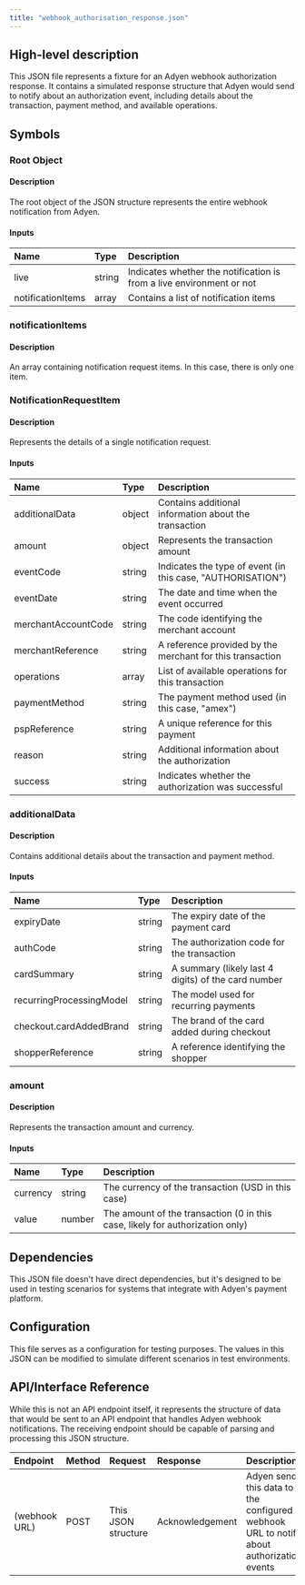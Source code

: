 ```yaml
---
title: "webhook_authorisation_response.json"
---
```


## High-level description
This JSON file represents a fixture for an Adyen webhook authorization response. It contains a simulated response structure that Adyen would send to notify about an authorization event, including details about the transaction, payment method, and available operations.

## Symbols

### Root Object
#### Description
The root object of the JSON structure represents the entire webhook notification from Adyen.

#### Inputs
| Name | Type | Description |
|:-----|:-----|:------------|
| live | string | Indicates whether the notification is from a live environment or not |
| notificationItems | array | Contains a list of notification items |

### notificationItems
#### Description
An array containing notification request items. In this case, there is only one item.

### NotificationRequestItem
#### Description
Represents the details of a single notification request.

#### Inputs
| Name | Type | Description |
|:-----|:-----|:------------|
| additionalData | object | Contains additional information about the transaction |
| amount | object | Represents the transaction amount |
| eventCode | string | Indicates the type of event (in this case, "AUTHORISATION") |
| eventDate | string | The date and time when the event occurred |
| merchantAccountCode | string | The code identifying the merchant account |
| merchantReference | string | A reference provided by the merchant for this transaction |
| operations | array | List of available operations for this transaction |
| paymentMethod | string | The payment method used (in this case, "amex") |
| pspReference | string | A unique reference for this payment |
| reason | string | Additional information about the authorization |
| success | string | Indicates whether the authorization was successful |

### additionalData
#### Description
Contains additional details about the transaction and payment method.

#### Inputs
| Name | Type | Description |
|:-----|:-----|:------------|
| expiryDate | string | The expiry date of the payment card |
| authCode | string | The authorization code for the transaction |
| cardSummary | string | A summary (likely last 4 digits) of the card number |
| recurringProcessingModel | string | The model used for recurring payments |
| checkout.cardAddedBrand | string | The brand of the card added during checkout |
| shopperReference | string | A reference identifying the shopper |

### amount
#### Description
Represents the transaction amount and currency.

#### Inputs
| Name | Type | Description |
|:-----|:-----|:------------|
| currency | string | The currency of the transaction (USD in this case) |
| value | number | The amount of the transaction (0 in this case, likely for authorization only) |

## Dependencies
This JSON file doesn't have direct dependencies, but it's designed to be used in testing scenarios for systems that integrate with Adyen's payment platform.

## Configuration
This file serves as a configuration for testing purposes. The values in this JSON can be modified to simulate different scenarios in test environments.

## API/Interface Reference
While this is not an API endpoint itself, it represents the structure of data that would be sent to an API endpoint that handles Adyen webhook notifications. The receiving endpoint should be capable of parsing and processing this JSON structure.

| Endpoint | Method | Request | Response | Description |
|:---------|:-------|:--------|:---------|:------------|
| (webhook URL) | POST | This JSON structure | Acknowledgement | Adyen sends this data to the configured webhook URL to notify about authorization events |